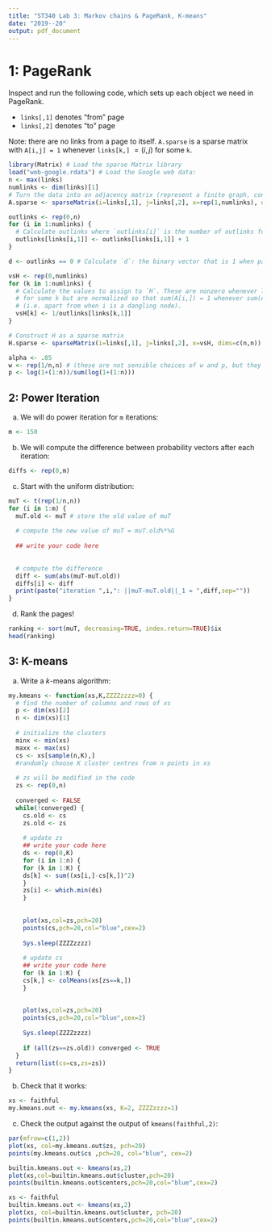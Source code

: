 ```yaml
---
title: "ST340 Lab 3: Markov chains & PageRank, K-means"
date: "2019--20"
output: pdf_document
---
```

# 1: PageRank

Inspect and run the following code, which sets up each object we need in PageRank.

* `links[,1]` denotes "from" page
* `links[,2]` denotes "to" page

Note: there are no links from a page to itself.  `A.sparse` is a sparse matrix with `A[i,j] = 1` whenever `links[k,]` $= (i,j)$ for some `k`.

```r
library(Matrix) # Load the sparse Matrix library
load("web-google.rdata") # Load the Google web data:
n <- max(links)
numlinks <- dim(links)[1]
# Turn the data into an adjacency matrix (represent a finite graph, consists of 0 and 1)
A.sparse <- sparseMatrix(i=links[,1], j=links[,2], x=rep(1,numlinks), dims=c(n,n))

outlinks <- rep(0,n)
for (i in 1:numlinks) {
  # Calculate outlinks where `outlinks[i]` is the number of outlinks for page `i`:
  outlinks[links[i,1]] <- outlinks[links[i,1]] + 1
}

d <- outlinks == 0 # Calculate `d`: the binary vector that is 1 when page `i` has no outlinks

vsH <- rep(0,numlinks)
for (k in 1:numlinks) {
  # Calculate the values to assign to `H`. These are nonzero whenever links[k,]` = (i,j)
  # for some k but are normalized so that sum(A[i,]) = 1 whenever sum(A[i,]) > 0
  # (i.e. apart from when i is a dangling node).
  vsH[k] <- 1/outlinks[links[k,1]]
}

# Construct H as a sparse matrix
H.sparse <- sparseMatrix(i=links[,1], j=links[,2], x=vsH, dims=c(n,n)) 

alpha <- .85
w <- rep(1/n,n) # (these are not sensible choices of w and p, but they "work")
p <- log(1+(1:n))/sum(log(1+(1:n)))
```

## 2: Power Iteration

(a) We will do power iteration for `m` iterations:
```r
m <- 150
```
(b) We will compute the difference between probability vectors after each iteration:
```r
diffs <- rep(0,m)
```

(c) Start with the uniform distribution:
```r
muT <- t(rep(1/n,n))
for (i in 1:m) {
  muT.old <- muT # store the old value of muT
  
  # compute the new value of muT = muT.old%*%G
  
  ## write your code here
  
  
  # compute the difference
  diff <- sum(abs(muT-muT.old))
  diffs[i] <- diff
  print(paste("iteration ",i,": ||muT-muT.old||_1 = ",diff,sep=""))
}
```

(d) Rank the pages!
```r
ranking <- sort(muT, decreasing=TRUE, index.return=TRUE)$ix
head(ranking)
```

## 3: K-means

(a) Write a $k$-means algorithm:
```r
my.kmeans <- function(xs,K,ZZZZzzzz=0) {
  # find the number of columns and rows of xs
  p <- dim(xs)[2]
  n <- dim(xs)[1]
  
  # initialize the clusters
  minx <- min(xs)
  maxx <- max(xs)
  cs <- xs[sample(n,K),]
  #randomly choose K cluster centres from n points in xs
  
  # zs will be modified in the code
  zs <- rep(0,n)
  
  converged <- FALSE
  while(!converged) {
    cs.old <- cs
    zs.old <- zs
    
    # update zs
    ## write your code here
    ds <- rep(0,K)
    for (i in 1:n) {
    for (k in 1:K) {
    ds[k] <- sum((xs[i,]-cs[k,])^2)
    }
    zs[i] <- which.min(ds)
    }
   
    
    plot(xs,col=zs,pch=20)
    points(cs,pch=20,col="blue",cex=2)
    
    Sys.sleep(ZZZZzzzz)
    
    # update cs
    ## write your code here
    for (k in 1:K) {
    cs[k,] <- colMeans(xs[zs==k,])
    }
   
    
    plot(xs,col=zs,pch=20)
    points(cs,pch=20,col="blue",cex=2)
    
    Sys.sleep(ZZZZzzzz)
    
    if (all(zs==zs.old)) converged <- TRUE
  }
  return(list(cs=cs,zs=zs))
}
```
(b) Check that it works:
```r
xs <- faithful
my.kmeans.out <- my.kmeans(xs, K=2, ZZZZzzzz=1)
```

(c) Check the output against the output of `kmeans(faithful,2)`:
```r
par(mfrow=c(1,2))
plot(xs, col=my.kmeans.out$zs, pch=20)
points(my.kmeans.out$cs ,pch=20, col="blue", cex=2)

builtin.kmeans.out <- kmeans(xs,2)
plot(xs,col=builtin.kmeans.out$cluster,pch=20)
points(builtin.kmeans.out$centers,pch=20,col="blue",cex=2)
```

```r
xs <- faithful
builtin.kmeans.out <- kmeans(xs,2)
plot(xs, col=builtin.kmeans.out$cluster, pch=20)
points(builtin.kmeans.out$centers,pch=20,col="blue",cex=2)
```

